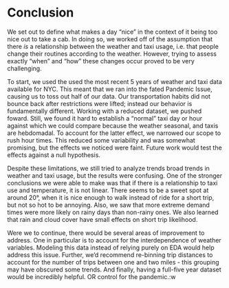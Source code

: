 # Conclusion

We set out to define what makes a day "nice" in the context of it being too nice out to take a cab. In doing so, we worked off of the assumption that there *is* a relationship between the weather and taxi usage, i.e. that people change their routines according to the weather. However, trying to assess exactly "when" and "how" these changes occur proved to be very challenging. 

To start, we used the used the most recent 5 years of weather and taxi data available for NYC. This meant that we ran into the fated Pandemic Issue, causing us to toss out half of our data. Our transportation habits did not bounce back after restrictions were lifted; instead our behavior is fundamentally different. Working with a reduced dataset, we pushed foward. Still, we found it hard to establish a "normal" taxi day or hour against which we could compare because the weather seasonal, and taxis are hebdomadal. To account for the latter effect, we narrowed our scope to rush hour times. This reduced some variability and was somewhat promising, but the effects we noticed were faint. Future work would test the effects against a null hypothesis.

Despite these limitations, we still tried to analyze trends broad trends in weather and taxi usage, but the results were confusing. One of the stronger conclusions we were able to make was that if there is a relationship to taxi use and temperature, it is not linear. There seems to be a sweet spot at around 20°, when it is nice enough to walk instead of ride for a short trip, but not so hot to be annoying. Also, we saw that more extreme demand times were more likely on rainy days than non-rainy ones. We also learned that rain and cloud cover have small effects on short trip likelihood.

Were we to continue, there would be several areas of improvement to address. One in particular is to account for the interdependence of weather variables. Modeling this data instead of relying purely on EDA would help address this issue. Further, we'd recommend re-binning trip distances to account for the number of trips between one and two miles - this grouping may have obscured some trends. And finally, having a full-five year dataset would be incredibly helpful. OR control for the pandemic.:w
